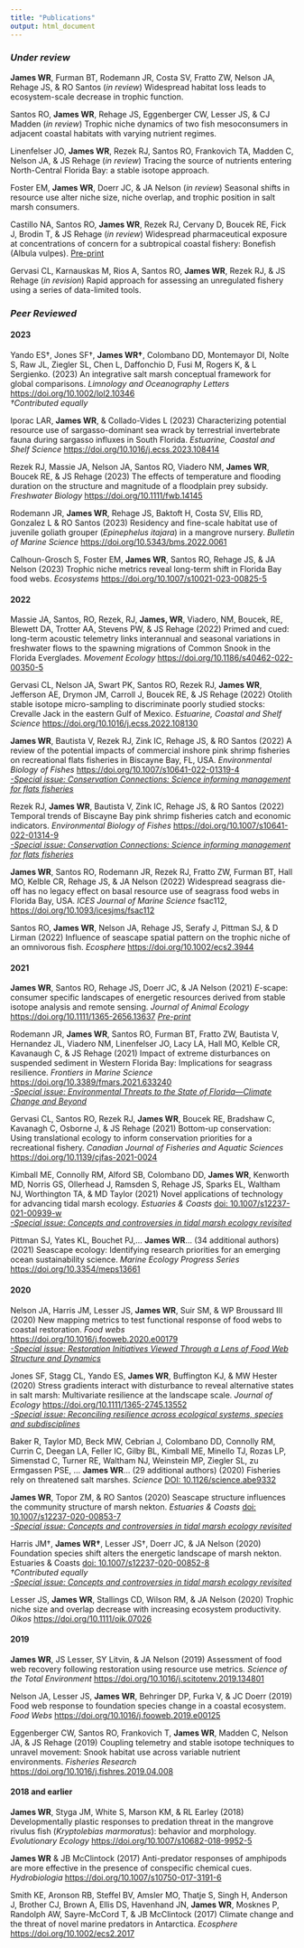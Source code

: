 ```yaml
---
title: "Publications"
output: html_document
---
```


### *Under review*
**James WR**, Furman BT, Rodemann JR, Costa SV, Fratto ZW, Nelson JA, Rehage JS, & RO Santos (*in review*) Widespread habitat loss leads to ecosystem-scale decrease in trophic function.

Santos RO, **James WR**, Rehage JS, Eggenberger CW, Lesser JS, & CJ Madden (*in review*) Trophic niche dynamics of two fish mesoconsumers in adjacent coastal habitats with varying nutrient regimes.

Linenfelser JO, **James WR**, Rezek RJ, Santos RO, Frankovich TA, Madden C, Nelson JA, & JS Rehage (*in review*) Tracing the source of nutrients entering North-Central Florida Bay: a stable isotope approach.

Foster EM, **James WR**, Doerr JC, & JA Nelson (*in review*) Seasonal shifts in resource use alter niche size, niche overlap, and trophic position in salt marsh consumers.

Castillo NA, Santos RO, **James WR**, Rezek RJ, Cervany D, Boucek RE, Fick J, Brodin T, & JS Rehage (*in review*) Widespread pharmaceutical exposure at concentrations of concern for a subtropical coastal fishery: Bonefish (Albula vulpes). [Pre-print](https://papers.ssrn.com/sol3/papers.cfm?abstract_id=4394268)

Gervasi CL, Karnauskas M, Rios A, Santos RO, **James WR**, Rezek RJ, & JS Rehage (*in revision*) Rapid approach for assessing an unregulated fishery using a series of data-limited tools.


### *Peer Reviewed*

#### **2023**
Yando ES†, Jones SF†, **James WR†**, Colombano DD, Montemayor DI, Nolte S, Raw JL, Ziegler SL, Chen L, Daffonchio D, Fusi M, Rogers K, & L Sergienko. (2023) An integrative salt marsh conceptual framework for global comparisons. *Limnology and Oceanography Letters* <https://doi.org/10.1002/lol2.10346>\
*†Contributed equally*\

Iporac LAR, **James WR**, & Collado-Vides L (2023) Characterizing potential resource use of sargasso-dominant sea wrack by terrestrial invertebrate fauna during sargasso influxes in South Florida. *Estuarine, Coastal and Shelf Science* <https://doi.org/10.1016/j.ecss.2023.108414>\

Rezek RJ, Massie JA, Nelson JA, Santos RO, Viadero NM, **James WR**, Boucek RE, & JS Rehage (2023) The effects of temperature and flooding duration on the structure and magnitude of a floodplain prey subsidy. *Freshwater Biology* <https://doi.org/10.1111/fwb.14145>\

Rodemann JR, **James WR**, Rehage JS, Baktoft H, Costa SV, Ellis RD, Gonzalez L & RO Santos (2023) Residency and fine-scale habitat use of juvenile goliath grouper (*Epinephelus itajara*) in a mangrove nursery. *Bulletin of Marine Science* <https://doi.org/10.5343/bms.2022.0061>\

Calhoun-Grosch S, Foster EM, **James WR**, Santos RO, Rehage JS, & JA Nelson (2023) Trophic niche metrics reveal long-term shift in Florida Bay food webs. *Ecosystems*
<https://doi.org/10.1007/s10021-023-00825-5>\

#### **2022**

Massie JA, Santos, RO, Rezek, RJ, **James, WR**, Viadero, NM, Boucek, RE, Blewett DA, Trotter AA, Stevens PW, & JS Rehage (2022) Primed and cued: long-term acoustic telemetry links interannual and seasonal variations in freshwater flows to the spawning migrations of Common Snook in the Florida Everglades. *Movement Ecology* <https://doi.org/10.1186/s40462-022-00350-5>\

Gervasi CL, Nelson JA, Swart PK, Santos RO, Rezek RJ, **James WR**, Jefferson AE, Drymon JM, Carroll J, Boucek RE, & JS Rehage (2022) Otolith stable isotope micro-sampling to discriminate poorly studied stocks: Crevalle Jack in the eastern Gulf of Mexico. *Estuarine, Coastal and Shelf Science* <https://doi.org/10.1016/j.ecss.2022.108130>\

**James WR**, Bautista V, Rezek RJ, Zink IC, Rehage JS, & RO Santos (2022) A review of the potential impacts of commercial inshore pink shrimp fisheries on recreational flats fisheries in Biscayne Bay, FL, USA. *Environmental Biology of Fishes* <https://doi.org/10.1007/s10641-022-01319-4>\
[*-Special issue: Conservation Connections: Science informing management for flats fisheries*](https://link.springer.com/collections/bccedjgibi)

Rezek RJ, **James WR**, Bautista V, Zink IC, Rehage JS, & RO Santos (2022) Temporal trends of Biscayne Bay pink shrimp fisheries catch and economic indicators. *Environmental Biology of Fishes* <https://doi.org/10.1007/s10641-022-01314-9>\
[*-Special issue: Conservation Connections: Science informing management for flats fisheries*](https://link.springer.com/collections/bccedjgibi)

**James WR**, Santos RO, Rodemann JR, Rezek RJ, Fratto ZW, Furman BT, Hall MO, Kelble CR, Rehage JS, & JA Nelson (2022) Widespread seagrass die-off has no legacy effect on basal resource use of seagrass food webs in Florida Bay, USA. *ICES Journal of Marine Science* fsac112, <https://doi.org/10.1093/icesjms/fsac112>

Santos RO, **James WR**, Nelson JA, Rehage JS, Serafy J, Pittman SJ, & D Lirman (2022) Influence of seascape spatial pattern on the trophic niche of an omnivorous fish. *Ecosphere* <https://doi.org/10.1002/ecs2.3944>

#### **2021**

**James WR**, Santos RO, Rehage JS, Doerr JC, & JA Nelson (2021) *E*-scape: consumer specific landscapes of energetic resources derived from stable isotope analysis and remote sensing. *Journal of Animal Ecology* <https://doi.org/10.1111/1365-2656.13637> [*Pre-print*](https://doi.org/10.1101/2020.08.03.234781)

Rodemann JR, **James WR**, Santos RO, Furman BT, Fratto ZW, Bautista V, Hernandez JL, Viadero NM, Linenfelser JO, Lacy LA, Hall MO, Kelble CR, Kavanaugh C, & JS Rehage (2021) Impact of extreme disturbances on suspended sediment in Western Florida Bay: Implications for seagrass resilience. *Frontiers in Marine Science* <https://doi.org/10.3389/fmars.2021.633240>\
[*-Special issue: Environmental Threats to the State of Florida—Climate Change and Beyond*](https://www.frontiersin.org/research-topics/14439/environmental-threats-to-the-state-of-florida-climate-change-and-beyond#articles)

Gervasi CL, Santos RO, Rezek RJ, **James WR**, Boucek RE, Bradshaw C, Kavanagh C, Osborne J, & JS Rehage (2021) Bottom-up conservation: Using translational ecology to inform conservation priorities for a recreational fishery. *Canadian Journal of Fisheries and Aquatic Sciences* <https://doi.org/10.1139/cjfas-2021-0024>\

Kimball ME, Connolly RM, Alford SB, Colombano DD, **James WR**, Kenworth MD, Norris GS, Ollerhead J, Ramsden S, Rehage JS, Sparks EL, Waltham NJ, Worthington TA, & MD Taylor (2021) Novel applications of technology for advancing tidal marsh ecology. *Estuaries & Coasts* [doi: 10.1007/s12237-021-00939-w](https://link.springer.com/article/10.1007/s12237-021-00939-w)\
[*-Special issue: Concepts and controversies in tidal marsh ecology revisited*](https://link.springer.com/journal/12237/volumes-and-issues/44-6)

Pittman SJ, Yates KL, Bouchet PJ,… **James WR**… (34 additional authors) (2021) Seascape ecology: Identifying research priorities for an emerging ocean sustainability science. *Marine Ecology Progress Series* <https://doi.org/10.3354/meps13661>\

#### **2020**

Nelson JA, Harris JM, Lesser JS, **James WR**, Suir SM, & WP Broussard III (2020) New mapping metrics to test functional response of food webs to coastal restoration. *Food webs* <https://doi.org/10.1016/j.fooweb.2020.e00179>\
[*-Special issue: Restoration Initiatives Viewed Through a Lens of Food Web Structure and Dynamics*](https://www.sciencedirect.com/journal/food-webs/special-issue/10BB11JLN9G)

Jones SF, Stagg CL, Yando ES, **James WR**, Buffington KJ, & MW Hester (2020) Stress gradients interact with disturbance to reveal alternative states in salt marsh: Multivariate resilience at the landscape scale. *Journal of Ecology* <https://doi.org/10.1111/1365-2745.13552>\
[*-Special issue: Reconciling resilience across ecological systems, species and subdisciplines*](https://besjournals.onlinelibrary.wiley.com/hub/ecological_resilience)

Baker R, Taylor MD, Beck MW, Cebrian J, Colombano DD, Connolly RM, Currin C, Deegan LA, Feller IC, Gilby BL, Kimball ME, Minello TJ, Rozas LP, Simenstad C, Turner RE, Waltham NJ, Weinstein MP, Ziegler SL, zu Ermgassen PSE, ... **James WR**... (29 additional authors) (2020) Fisheries rely on threatened salt marshes. *Science* [DOI: 10.1126/science.abe9332](https://science.sciencemag.org/content/370/6517/670.1.full)

**James WR**, Topor ZM, & RO Santos (2020) Seascape structure influences the community structure of marsh nekton. *Estuaries & Coasts* [doi: 10.1007/s12237-020-00853-7](https://link.springer.com/article/10.1007/s12237-020-00853-7)\
[*-Special issue: Concepts and controversies in tidal marsh ecology revisited*](https://link.springer.com/journal/12237/volumes-and-issues/44-6)

Harris JM†, **James WR†**, Lesser JS†, Doerr JC, & JA Nelson (2020) Foundation species shift alters the energetic landscape of marsh nekton. Estuaries & Coasts [doi: 10.1007/s12237-020-00852-8](https://link.springer.com/article/10.1007/s12237-020-00852-8)\
*†Contributed equally*\
[*-Special issue: Concepts and controversies in tidal marsh ecology revisited*](https://link.springer.com/journal/12237/volumes-and-issues/44-6)

Lesser JS, **James WR**, Stallings CD, Wilson RM, & JA Nelson (2020) Trophic niche size and overlap decrease with increasing ecosystem productivity. *Oikos* <https://doi.org/10.1111/oik.07026>

#### **2019**

**James WR**, JS Lesser, SY Litvin, & JA Nelson (2019) Assessment of food web recovery following restoration using resource use metrics. *Science of the Total Environment* <https://doi.org/10.1016/j.scitotenv.2019.134801>

Nelson JA, Lesser JS, **James WR**, Behringer DP, Furka V, & JC Doerr (2019) Food web response to foundation species change in a coastal ecosystem. *Food Webs* <https://doi.org/10.1016/j.fooweb.2019.e00125>

Eggenberger CW, Santos RO, Frankovich T, **James WR**, Madden C, Nelson JA, & JS Rehage (2019) Coupling telemetry and stable isotope techniques to unravel movement: Snook habitat use across variable nutrient environments. *Fisheries Research* <https://doi.org/10.1016/j.fishres.2019.04.008>

#### **2018 and earlier**

**James WR**, Styga JM, White S, Marson KM, & RL Earley (2018) Developmentally plastic responses to predation threat in the mangrove rivulus fish (*Kryptolebias marmoratus*): behavior and morphology. *Evolutionary Ecology* <https://doi.org/10.1007/s10682-018-9952-5>

**James WR** & JB McClintock (2017) Anti-predator responses of amphipods are more effective in the presence of conspecific chemical cues. *Hydrobiologia* <https://doi.org/10.1007/s10750-017-3191-6>

Smith KE, Aronson RB, Steffel BV, Amsler MO, Thatje S, Singh H, Anderson J, Brother CJ, Brown A, Ellis DS, Havenhand JN, **James WR**, Mosknes P, Randolph AW, Sayre-McCord T, & JB McClintock (2017) Climate change and the threat of novel marine predators in Antarctica. *Ecosphere* <https://doi.org/10.1002/ecs2.2017>
